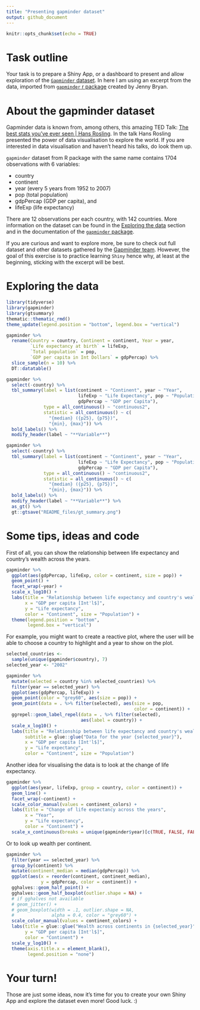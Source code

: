 ```yaml
---
title: "Presenting gapminder dataset"
output: github_document
---
```


```r
knitr::opts_chunk$set(echo = TRUE)
```

# Task outline

Your task is to prepare a Shiny App, or a dashboard to present and allow exploration of the [`Gapminder` dataset](https://www.gapminder.org/data/documentation/). In here I am using an excerpt from the data, imported from [`gapminder` r package](https://github.com/jennybc/gapminder) created by Jenny Bryan.

# About the gapminder dataset

Gapminder data is known from, among others, this amazing TED Talk: [The best stats you've ever seen | Hans Rosling](https://www.youtube.com/watch?v=hVimVzgtD6w). In the talk Hans Rosling presented the power of data visualisation to explore the world. If you are interested in data visualisation and haven't heard his talks, do look them up. 

`gapminder` dataset from R package with the same name contains 1704 observations with 6 variables:

* country
* continent
* year (every 5 years from 1952 to 2007)
* pop (total population)
* gdpPercap (GDP per capita), and
* lifeExp (life expectancy)

There are 12 observations per each country, with 142 countries. More information on the dataset can be found in the [Exploring the data](#exploring-the-data) section and in the documentation of the [`gapminder` package](https://github.com/jennybc/gapminder).

If you are curious and want to explore more, be sure to check out full dataset and other datasets gathered by the [Gapminder team](https://www.gapminder.org/data/documentation/). However, the goal of this exercise is to practice learning `Shiny` hence why, at least at the beginning, sticking with the excerpt will be best.


# Exploring the data

```r
library(tidyverse)
library(gapminder)
library(gtsummary)
thematic::thematic_rmd()
theme_update(legend.position = "bottom", legend.box = "vertical")
```

```r
gapminder %>%
  rename(Country = country, Continent = continent, Year = year,
         `Life expectancy at birth` = lifeExp, 
         `Total population` = pop,
         `GDP per capita in Int Dollars` = gdpPercap) %>%
  slice_sample(n = 10) %>%
  DT::datatable()
```

```r
gapminder %>%
  select(-country) %>%
  tbl_summary(label = list(continent ~ "Continent", year ~ "Year",
                           lifeExp ~ "Life Expectancy", pop ~ "Population",
                           gdpPercap ~ "GDP per Capita"),
              type = all_continuous() ~ "continuous2",
              statistic = all_continuous() ~ c(
                "{median} ({p25}, {p75})",
                "{min}, {max}")) %>%
  bold_labels() %>%
  modify_header(label ~ "**Variable**") 
```

```r
gapminder %>%
  select(-country) %>%
  tbl_summary(label = list(continent ~ "Continent", year ~ "Year",
                           lifeExp ~ "Life Expectancy", pop ~ "Population",
                           gdpPercap ~ "GDP per Capita"),
              type = all_continuous() ~ "continuous2",
              statistic = all_continuous() ~ c(
                "{median} ({p25}, {p75})",
                "{min}, {max}")) %>%
  bold_labels() %>%
  modify_header(label ~ "**Variable**") %>%
  as_gt() %>%
  gt::gtsave("README_files/gt_summary.png")
```

# Some tips, ideas and code

First of all, you can show the relationship between life expectancy and country's wealth across the years. 

```r
gapminder %>%
  ggplot(aes(gdpPercap, lifeExp, color = continent, size = pop)) +
  geom_point() +
  facet_wrap(~year) +
  scale_x_log10() + 
  labs(title = "Relationship between life expectancy and country's wealth",
       x = "GDP per capita [Int'l$]",
       y = "Life expectancy", 
       color = "Continent", size = "Population") +
  theme(legend.position = "bottom", 
        legend.box = "vertical")
```

For example, you might want to create a reactive plot, where the user will be able to choose a country to highlight and a year to show on the plot. 

```r
selected_countries <-
  sample(unique(gapminder$country), 7)
selected_year <- "2002"

gapminder %>%
  mutate(selected = country %in% selected_countries) %>%
  filter(year == selected_year) %>%
  ggplot(aes(gdpPercap, lifeExp)) +
  geom_point(color = "grey60", aes(size = pop)) +
  geom_point(data = . %>% filter(selected), aes(size = pop,
                                                color = continent)) +
  ggrepel::geom_label_repel(data = . %>% filter(selected), 
                            aes(label = country)) +
  scale_x_log10() + 
  labs(title = "Relationship between life expectancy and country's wealth",
       subtitle = glue::glue("Data for the year {selected_year}"),
       x = "GDP per capita [Int'l$]",
       y = "Life expectancy", 
       color = "Continent", size = "Population") 
```

Another idea for visualising the data is to look at the change of life expectancy. 

```r
gapminder %>%
  ggplot(aes(year, lifeExp, group = country, color = continent)) +
  geom_line() +
  facet_wrap(~continent) +
  scale_color_manual(values = continent_colors) + 
  labs(title = "Change of life expectancy across the years",
       x = "Year",
       y = "Life expectancy", 
       color = "Continent") +
  scale_x_continuous(breaks = unique(gapminder$year)[c(TRUE, FALSE, FALSE)])
```

Or to look up wealth per continent. 

```r
gapminder %>%
  filter(year == selected_year) %>%
  group_by(continent) %>%
  mutate(continent_median = median(gdpPercap)) %>%
  ggplot(aes(x = reorder(continent, continent_median), 
             y = gdpPercap, color = continent)) +
  gghalves::geom_half_point() +
  gghalves::geom_half_boxplot(outlier.shape = NA) +
  # if gghalves not available
  # geom_jitter() +
  # geom_boxplot(width = .1, outlier.shape = NA, 
  #              alpha = 0.4, color = "grey60") + 
  scale_color_manual(values = continent_colors) + 
  labs(title = glue::glue("Wealth across continents in {selected_year}"),
       y = "GDP per capita [Int'l$]", 
       color = "Continent") +
  scale_y_log10() +
  theme(axis.title.x = element_blank(), 
        legend.position = "none")
```

# Your turn! 

Those are just some ideas, now it's time for you to create your own Shiny App and explore the dataset even more! Good luck. :)